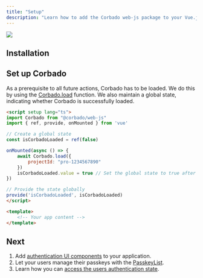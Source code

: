 ```yaml
---
title: "Setup"
description: "Learn how to add the Corbado web-js package to your Vue.js application."
---
```



<a href="https://app.corbado.com/integration-guides/vuejs-express" target="_blank">
  <img noZoom src="https://github.com/user-attachments/assets/7859201b-a345-4b68-b336-6e2edcc6577b" />
</a>

## Installation

<Installation />

## Set up Corbado

As a prerequisite to all future actions, Corbado has to be loaded.
We do this by using the [Corbado.load](/corbado-complete/frontend-integration/vue-js) function.
We also maintain a global state, indicating whether Corbado is successfully loaded.

```html App.vue
<script setup lang="ts">
import Corbado from "@corbado/web-js"
import { ref, provide, onMounted } from 'vue'

// Create a global state
const isCorbadoLoaded = ref(false)

onMounted(async () => {
    await Corbado.load({
        projectId: "pro-1234567890"
    })
    isCorbadoLoaded.value = true // Set the global state to true after Corbado is loaded
})

// Provide the state globally
provide('isCorbadoLoaded', isCorbadoLoaded)
</script>

<template>
    <!-- Your app content -->
</template>
```

<CorbadoProviderReference isWebJS={true} />

## Next

1. Add [authentication UI components](/corbado-complete/frontend-integration/vue-js/corbadoauth) to your application.
2. Let your users manage their passkeys with the [PasskeyList](/corbado-complete/frontend-integration/vue-js/passkeylist).
3. Learn how you can [access the users authentication state](/corbado-complete/frontend-integration/vue-js/authentication-state).